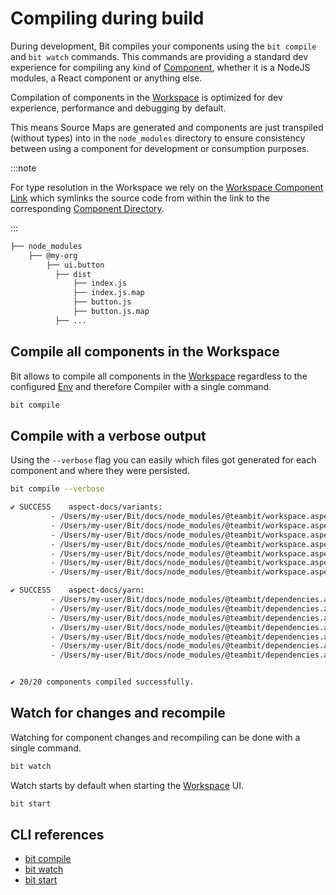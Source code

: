 # Compiling during build

During development, Bit compiles your components using the `bit compile` and `bit watch` commands. This commands
are providing a standard dev experience for compiling any kind of [Component](/components/component-overview), whether it is a NodeJS modules, a React component or anything else.

Compilation of components in the [Workspace](/workspace/workspace-overview) is optimized for dev experience, performance and debugging by default.

This means Source Maps <!--TODO [Source Maps](/) --> are generated and components are just transpiled (without types) into in the `node_modules` directory to ensure consistency between using a component for development or consumption purposes.

:::note

For type resolution in the Workspace we rely on the [Workspace Component Link](/workspace/component-link) which symlinks the source code from within the link to the corresponding [Component Directory](/workspace/component-directory).

:::

```bash title="workspace component link"
├── node_modules
    ├── @my-org
        ├── ui.button
          ├── dist
              ├── index.js
              ├── index.js.map
              ├── button.js
              ├── button.js.map
          ├── ...
```

## Compile all components in the Workspace

Bit allows to compile all components in the [Workspace](/workspace/workspace-overview) regardless to the configured [Env](/envs/envs-overview) and therefore Compiler
with a single command.

```bash
bit compile
```

<!-- ## Compile only components that changed

You can also use the `--changed` flag to compile only `new` and `modified` components. Use `bit status` to learn
which components are either `new` or `modified`.

```bash
bit compile --changed
``` -->

## Compile with a verbose output

Using the `--verbose` flag you can easily which files got generated for each component and where they were
persisted.

```bash
bit compile --verbose
```

```bash
✔ SUCCESS    aspect-docs/variants:
         - /Users/my-user/Bit/docs/node_modules/@teambit/workspace.aspect-docs.variants/dist/index.js
         - /Users/my-user/Bit/docs/node_modules/@teambit/workspace.aspect-docs.variants/dist/index.js.map
         - /Users/my-user/Bit/docs/node_modules/@teambit/workspace.aspect-docs.variants/dist/variants.composition.js
         - /Users/my-user/Bit/docs/node_modules/@teambit/workspace.aspect-docs.variants/dist/variants.composition.js.map
         - /Users/my-user/Bit/docs/node_modules/@teambit/workspace.aspect-docs.variants/dist/variants.docs.mdx
         - /Users/my-user/Bit/docs/node_modules/@teambit/workspace.aspect-docs.variants/dist/variants.mdx.js
         - /Users/my-user/Bit/docs/node_modules/@teambit/workspace.aspect-docs.variants/dist/variants.mdx.js.map

✔ SUCCESS    aspect-docs/yarn:
         - /Users/my-user/Bit/docs/node_modules/@teambit/dependencies.aspect-docs.yarn/dist/index.js
         - /Users/my-user/Bit/docs/node_modules/@teambit/dependencies.aspect-docs.yarn/dist/index.js.map
         - /Users/my-user/Bit/docs/node_modules/@teambit/dependencies.aspect-docs.yarn/dist/yarn.composition.js
         - /Users/my-user/Bit/docs/node_modules/@teambit/dependencies.aspect-docs.yarn/dist/yarn.composition.js.map
         - /Users/my-user/Bit/docs/node_modules/@teambit/dependencies.aspect-docs.yarn/dist/yarn.docs.mdx
         - /Users/my-user/Bit/docs/node_modules/@teambit/dependencies.aspect-docs.yarn/dist/yarn.mdx.js
         - /Users/my-user/Bit/docs/node_modules/@teambit/dependencies.aspect-docs.yarn/dist/yarn.mdx.js.map


✔ 20/20 components compiled successfully.
```

## Watch for changes and recompile

Watching for component changes and recompiling can be done with a single command.

```bash
bit watch
```

Watch starts by default when starting the [Workspace](/workspace/workspace-overview) UI.

```bash
bit start
```

## CLI references

- [bit compile](/reference/cli-reference#compile)
- [bit watch](/reference/cli-reference#watch)
- [bit start](/reference/cli-reference#start)
